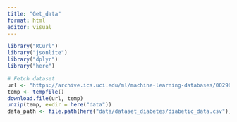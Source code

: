 ```yaml
---
title: "Get_data"
format: html
editor: visual
---
```


```r
library("RCurl")
library("jsonlite")
library("dplyr")
library("here")

# Fetch dataset
url <- "https://archive.ics.uci.edu/ml/machine-learning-databases/00296/dataset_diabetes.zip"
temp <- tempfile()
download.file(url, temp)
unzip(temp, exdir = here("data"))
data_path <- file.path(here("data/dataset_diabetes/diabetic_data.csv"))



```
